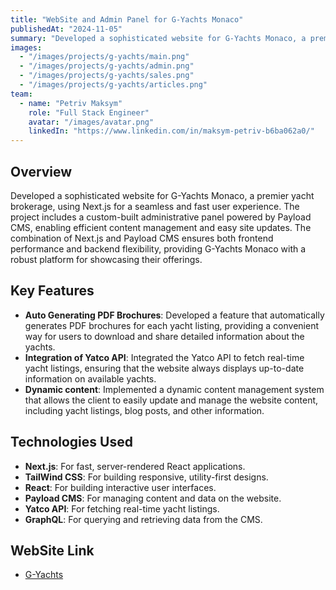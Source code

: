 ```yaml
---
title: "WebSite and Admin Panel for G-Yachts Monaco"
publishedAt: "2024-11-05"
summary: "Developed a sophisticated website for G-Yachts Monaco, a premier yacht brokerage, using Next.js for a seamless and fast user experience. The project includes a custom-built administrative panel powered by Payload CMS, enabling efficient content management and easy site updates. The combination of Next.js and Payload CMS ensures both frontend performance and backend flexibility, providing G-Yachts Monaco with a robust platform for showcasing their offerings."
images:
  - "/images/projects/g-yachts/main.png"
  - "/images/projects/g-yachts/admin.png"
  - "/images/projects/g-yachts/sales.png"
  - "/images/projects/g-yachts/articles.png"
team:
  - name: "Petriv Maksym"
    role: "Full Stack Engineer"
    avatar: "/images/avatar.png"
    linkedIn: "https://www.linkedin.com/in/maksym-petriv-b6ba062a0/"
---
```


## Overview

Developed a sophisticated website for G-Yachts Monaco, a premier yacht brokerage, using Next.js for a seamless and fast user experience. The project includes a custom-built administrative panel powered by Payload CMS, enabling efficient content management and easy site updates. The combination of Next.js and Payload CMS ensures both frontend performance and backend flexibility, providing G-Yachts Monaco with a robust platform for showcasing their offerings.
## Key Features

- **Auto Generating PDF Brochures**: Developed a feature that automatically generates PDF brochures for each yacht listing, providing a convenient way for users to download and share detailed information about the yachts.
- **Integration of Yatco API**: Integrated the Yatco API to fetch real-time yacht listings, ensuring that the website always displays up-to-date information on available yachts.
- **Dynamic content**: Implemented a dynamic content management system that allows the client to easily update and manage the website content, including yacht listings, blog posts, and other information.

## Technologies Used

- **Next.js**: For fast, server-rendered React applications.
- **TailWind CSS**: For building responsive, utility-first designs.
- **React**: For building interactive user interfaces.
- **Payload CMS**: For managing content and data on the website.
- **Yatco API**: For fetching real-time yacht listings.
- **GraphQL**: For querying and retrieving data from the CMS.

## WebSite Link

- [G-Yachts](https://g-yachts.com/)
